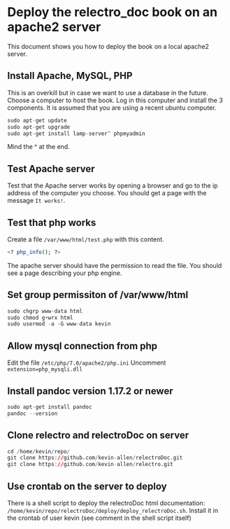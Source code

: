 # Deploy the relectro_doc book on an apache2 server

This document shows you how to deploy the book on a local apache2 server.

## Install Apache, MySQL, PHP

This is an overkill but in case we want to use a database in the future.
Choose a computer to host the book.
Log in this computer and install the 3 components.
It is assumed that you are using a recent ubuntu computer.

```r
sudo apt-get update
sudo apt-get upgrade
sudo apt-get install lamp-server^ phpmyadmin
```

Mind the ^ at the end.

## Test Apache server
Test that the Apache server works by opening a browser and go to the ip address of the computer you choose.
You should get a page with the message `It works!`.

## Test that php works

Create a file `/var/www/html/test.php` with this content.
```r
<? php_info(); ?>
```
The apache server should have the permission to read the file.
You should see a page describing your php engine.

## Set group permissiton of /var/www/html
```r
sudo chgrp www-data html
sudo chmod g+wrx html
sudo usermod -a -G www-data kevin
```

## Allow mysql connection from php

Edit the file `/etc/php/7.0/apache2/php.ini`
Uncomment `extension=php_mysqli.dll`

## Install pandoc version 1.17.2 or newer
```r
sudo apt-get install pandoc
pandoc --version
```

## Clone relectro and relectroDoc on server
```r
cd /home/kevin/repo/
git clone https://github.com/kevin-allen/relectroDoc.git
git clone https://github.com/kevin-allen/relectro.git
```

## Use crontab on the server to deploy

There is a shell script to deploy the relectroDoc html documentation: `/home/kevin/repo/relectroDoc/deploy/deploy_relectroDoc.sh`.
Install it in the crontab of user kevin (see comment in the shell script itself)

